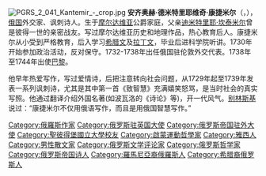{{unreferenced|time=2010-07-06T16:12:14+00:00}}
[[File:PGRS_2_041_Kantemir_-_crop.jpg|thumb]]
'''安齐奥赫·德米特里耶维奇·康捷米尔'''（{{lang|ru|Антиох Дмитриевич Кантемир}}，{{bd|1708年||1744年|catIdx=K}}），[[俄国|俄国]]外交家、讽刺诗人。生于[[摩尔达维亚|摩尔达维亚]]公爵家庭，父亲[[迪米特里耶·坎泰米尔|迪米特里耶·坎泰米尔]]曾是彼得一世的亲密战友。写过摩尔达维亚历史和地理作品，热心教育后人。康捷米尔从小受到严格教育，后入学习[[希腊文|希腊文]]及[[拉丁文|拉丁文]]，毕业后进科学院听讲。1730年开始参加政治活动，反对保守。1732-1738年出任俄国驻伦敦外交代表。1738年至1744年出使[[巴黎|巴黎]]。

他早年热爱写作，写过爱情诗，后把注意转向社会问题，从1729年起至1739年发表一系列讽刺诗，尤其是其中第一首《致智慧》充满嬉笑怒骂，是当时社会的真实写照。他通过翻译介绍外国名著(如波瓦洛的《诗论》等)，开一代风气。[[别林斯基|别林斯基]]说过：“康捷米尔不仅用俄语写作，而且是用俄国智慧写作。”

{{Authority control}}

{{DEFAULTSORT:Kantemir, Antiochus}}
[[Category:俄羅斯作家|Category:俄羅斯作家]]
[[Category:俄罗斯驻英国大使|Category:俄罗斯驻英国大使]]
[[Category:俄罗斯帝国驻外大使|Category:俄罗斯帝国驻外大使]]
[[Category:聖彼得堡國立大學校友|Category:聖彼得堡國立大學校友]]
[[Category:啟蒙運動哲學家|Category:啟蒙運動哲學家]]
[[Category:雅西人|Category:雅西人]]
[[Category:男性散文家|Category:男性散文家]]
[[Category:俄罗斯文学评论家|Category:俄罗斯文学评论家]]
[[Category:俄罗斯哲学家|Category:俄罗斯哲学家]]
[[Category:俄罗斯帝国诗人|Category:俄罗斯帝国诗人]]
[[Category:羅馬尼亞裔俄羅斯人|Category:羅馬尼亞裔俄羅斯人]]
[[Category:希腊裔俄罗斯人|Category:希腊裔俄罗斯人]]